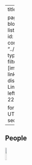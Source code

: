 
---
title: ""

page-layout: full
title-block-banner: False
listing:
  categories: true 
  id: listing-people
  contents: "../people/*/**.qmd"
  type: grid
  sort: "title"
  filter-ui: True
  fields: [image,title,description, links, categories]
  field-display-names: 
      links: Links
  grid-item-align: left
  image-height: 225px
  grid-columns: 3

format: 
  html:
    encoding: UTF-8
anchor-sections: false
---

## People

::: {#listing-people}
:::

![](../images/logo_final.png){width=10% fig-align="center"}